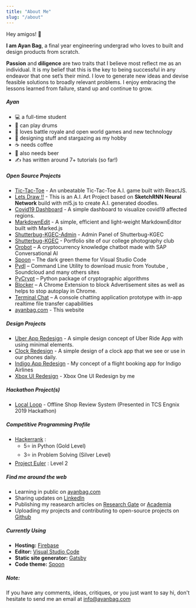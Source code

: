 ```yaml
---
title: "About Me"
slug: "/about"
---
```


Hey amigos! 👋


**I am Ayan Bag**, a final year engineering undergrad who loves to built and design products from scratch.

**Passion** and **diligence** are two traits that I believe most reflect me as an individual. It is my belief that this is the key to being successful in any endeavor that one set’s their mind. I love to generate new ideas and devise feasible solutions to broadly relevant problems. I enjoy embracing the lessons learned from failure, stand up and continue to grow.


##### Ayan
- 💻 a full-time student
- 🥁 can play drums
- 👾 loves battle royale and open world games and new technology
- 🌟 designing stuff and stargazing as my hobby
- ☕ needs coffee
- 🍺 also needs beer
- ✍️ has written around 7+ tutorials (so far!)


##### Open Source Projects

- [Tic-Tac-Toe](https://tictactoe-ub.web.app/) - An unbeatable Tic-Tac-Toe A.I. game built with ReactJS.
- [Lets Draw !!](https://letsdraw.ayanbag.com/) - This is an A.I. Art Project based on **SketchRNN Neural Network** build with ml5.js to create A.I. generated doodles.
- [Covid19 Dashboard](https://covid19v.netlify.app/) -  A simple dashboard to visualize covid19 affected regions.
- [MarkdownEdit](https://mde.ayanbag.com/) -  A simple, efficient and light-weight MarkdownEditor built with Marked.js
- [Shutterbug-KGEC-Admin](https://github.com/shutterbugkgec/Shutterbug-admin) - Admin Panel of Shutterbug-KGEC
- [Shutterbug-KGEC](https://www.shutterbugkgec.in/) - Portfolio site of our college photography club
- [Orobot](https://ayanbag.github.io/orobot/) – A cryptocurrency knowledge chatbot made with SAP Conversational AI
- [Spoon](https://spoontheme.netlify.app/) – The dark green theme for Visual Studio Code
- [Pydl](https://github.com/ayanbag/pydl) – Command Line Utility to download music from Youtube , Soundcloud and many others sites
- [PyCrypt](https://github.com/ayanbag/pycrypt) – Python package of cryptographic algorithms
- [Blocker](https://github.com/ayanbag/Blocker) – A Chrome Extension to block Advertisement sites as well as helps to stop autoplay in Chrome.
- [Terminal Chat](https://github.com/ayanbag/Terminal_Chat_Console) – A console chatting application prototype with in-app realtime file transfer capabilities
- [ayanbag.com](https://ayanbag.com) - This website


##### Design Projects

- [Uber App Redesign](https://dribbble.com/shots/6830148-Uber-App-Design) - A simple design concept of Uber Ride App with using minimal elements.
- [Clock Redesign](https://dribbble.com/shots/6742405-Clock-User-Interface) - A simple design of a clock app that we see or use in our phones daily.
- [Indigo App Redesign](https://dribbble.com/shots/6716023-Flight-Booking-App-Design) - My concept of a flight booking app for Indigo Airlines
- [Xbox UI Redesign](https://youtu.be/i49O3tXn38g) - Xbox One UI Redesign by me


##### Hackathon Project(s)

- [Local Loop](https://github.com/ayanbag/Local-Loop) - Offline Shop Review System (Presented in TCS Engnix 2019 Hackathon)


##### Competitive Programming Profile

- [Hackerrank](https://www.hackerrank.com/ayanbag1) : 
    - 5⭐ in Python (Gold Level)
    - 3⭐ in Problem Solving (Silver Level)
- [Project Euler](https://projecteuler.net/profile/ayanbag.png) : Level 2 


##### Find me around the web 

- Learning in public on [ayanbag.com](https://ayanbag.com) 
- Sharing updates on [LinkedIn](https://www.linkedin.com/in/ayanbag) 
- Publishing my reasearch articles on [Research Gate](https://www.researchgate.net/profile/Ayan_Bag) or [Academia](https://kgec.academia.edu/AyanBag) 
- Uploading my projects and contributing to open-source projects on [Github](https://github.com/ayanbag)


##### Currently Using

- **Hosting:** [Firebase](https://firebase.google.com/)
- **Editor:** [Visual Studio Code](https://code.visualstudio.com/)
- **Static site generator:** [Gatsby](https://www.gatsbyjs.org/)
- **Code theme:** [Spoon](https://spoontheme.netlify.com/)


##### Note:

If you have any comments, ideas, critiques, or you just want to say hi, don't hesitate to send me an email at [info@ayanbag.com](mailto:info@ayanbag.com)
